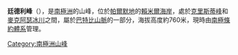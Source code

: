 {{coord|71|18|S|67|26|W||display=title}}

'''廷德利峰'''（{{lang-en|Tindley Peaks}}），是[[南極洲|南極洲]]的山峰，位於[[帕爾默地|帕爾默地]]的[[賴米爾海岸|賴米爾海岸]]，處於[[克里斯蒂峰|克里斯蒂峰]]和[[麥克阿瑟冰川|麥克阿瑟冰川]]之間，屬於[[巴特比山脈|巴特比山脈]]的一部分，海拔高度約760米，現時由[[南極條約體系|南極條約體系]]管理。

{{Antarctica-geo-stub}}
[[Category:南極洲山峰|Category:南極洲山峰]]